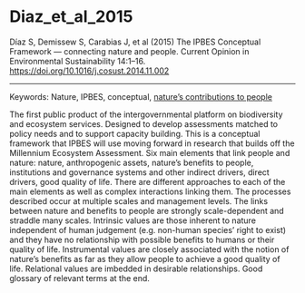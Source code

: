 # Diaz_et_al_2015

Díaz S, Demissew S, Carabias J, et al (2015) The IPBES Conceptual Framework — connecting nature and people. Current Opinion in Environmental Sustainability 14:1–16. <https://doi.org/10.1016/j.cosust.2014.11.002>

---

Keywords: Nature, IPBES, conceptual, [nature's contributions to people](../topics/NaturesContributionstoPeople.qmd)	

The first public product of the intergovernmental platform on biodiversity and ecosystem services. Designed to develop assessments matched to policy needs and to support capacity building. This is a conceptual framework that IPBES will use moving forward in research that builds off the Millennium Ecosystem Assessment. Six main elements that link people and nature: nature, anthropogenic assets, nature's benefits to people, institutions and governance systems and other indirect drivers, direct drivers, good quality of life. There are different approaches to each of the main elements as well as complex interactions linking them. The processes described occur at multiple scales and management levels. The links between nature and benefits to people are strongly scale-dependent and straddle many scales. Intrinsic values are those inherent to nature independent of human judgement (e.g. non-human species' right to exist) and they have no relationship with possible benefits to humans or their quality of life. Instrumental values are closely associated with the notion of nature's benefits as far as they allow people to achieve a good quality of life. Relational values are imbedded in desirable relationships. Good glossary of relevant terms at the end. 
